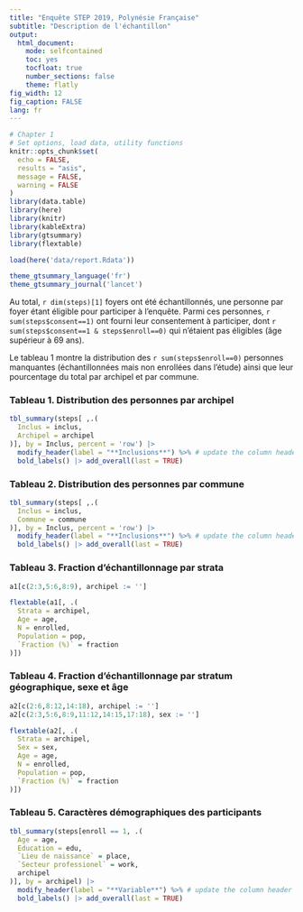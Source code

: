 ```yaml
--- 
title: "Enquête STEP 2019, Polynésie Française"
subtitle: "Description de l'échantillon"
output:  
  html_document: 
    mode: selfcontained
    toc: yes 
    tocfloat: true
    number_sections: false
    theme: flatly
fig_width: 12 
fig_caption: FALSE 
lang: fr
--- 
```


```r
# Chapter 1
# Set options, load data, utility functions 
knitr::opts_chunk$set(
  echo = FALSE,
  results = "asis",
  message = FALSE,
  warning = FALSE
)
library(data.table)
library(here)
library(knitr)
library(kableExtra)
library(gtsummary)
library(flextable)

load(here('data/report.Rdata'))

theme_gtsummary_language('fr')
theme_gtsummary_journal('lancet')

``` 

Au total, `r dim(steps)[1]` foyers ont été échantillonnés, une personne par foyer étant éligible pour participer à l'enquête. Parmi ces personnes, `r sum(steps$consent==1)` ont fourni leur consentement à participer, dont `r sum(steps$consent==1 & steps$enroll==0)` qui n'étaient pas éligibles (âge supérieur à 69 ans). 

Le tableau 1 montre la distribution des `r sum(steps$enroll==0)` personnes manquantes (échantillonnées mais non enrollées dans l'étude) ainsi que leur pourcentage du total par archipel et par commune.


### Tableau 1. Distribution des personnes par archipel

```r
tbl_summary(steps[ ,.(
  Inclus = inclus,
  Archipel = archipel
)], by = Inclus, percent = 'row') |>
  modify_header(label = "**Inclusions**") %>% # update the column header
  bold_labels() |> add_overall(last = TRUE) 

```


### Tableau 2. Distribution des personnes par commune

```r
tbl_summary(steps[ ,.(
  Inclus = inclus,
  Commune = commune
)], by = Inclus, percent = 'row') |>
  modify_header(label = "**Inclusions**") %>% # update the column header
  bold_labels() |> add_overall(last = TRUE) 

```



### Tableau 3. Fraction d'échantillonnage par strata 

```r
a1[c(2:3,5:6,8:9), archipel := '']

flextable(a1[, .(
  Strata = archipel,
  Age = age,
  N = enrolled,
  Population = pop,
  `Fraction (%)` = fraction
)])

```



### Tableau 4. Fraction d'échantillonnage par stratum géographique, sexe et âge 

```r
a2[c(2:6,8:12,14:18), archipel := '']
a2[c(2:3,5:6,8:9,11:12,14:15,17:18), sex := '']

flextable(a2[, .(
  Strata = archipel,
  Sex = sex,
  Age = age,
  N = enrolled,
  Population = pop,
  `Fraction (%)` = fraction
)])

```



### Tableau 5. Caractères démographiques des participants

```r
tbl_summary(steps[enroll == 1, .(
  Age = age,
  Education = edu,
  `Lieu de naissance` = place,
  `Secteur professionel` = work,
  archipel
)], by = archipel) |>
  modify_header(label = "**Variable**") %>% # update the column header
  bold_labels() |> add_overall(last = TRUE) 

```


